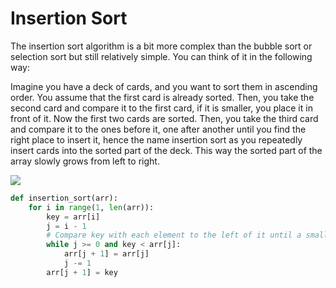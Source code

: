 
# Insertion Sort

The insertion sort algorithm is a bit more complex than the bubble sort or selection sort but still relatively simple.
You can think of it in the following way:

Imagine you have a deck of cards, and you want to sort them in ascending order.
You assume that the first card is already sorted. Then, you take the second card and compare it to the first card, if
it is smaller, you place it in front of it. Now the first two cards are sorted. Then, you take the third card and
compare it to the ones before it, one after another until you find the right place to insert it, hence the name
insertion sort as you repeatedly insert cards into the sorted part of the deck. This way the sorted part of the array slowly grows from left to right.

<Image 
    src="/cs/algdInsertionSort.gif"
    caption="The input array."
/>

```python
def insertion_sort(arr):
    for i in range(1, len(arr)):
        key = arr[i]
        j = i - 1
        # Compare key with each element to the left of it until a smaller one is found
        while j >= 0 and key < arr[j]:
            arr[j + 1] = arr[j]
            j -= 1
        arr[j + 1] = key
```